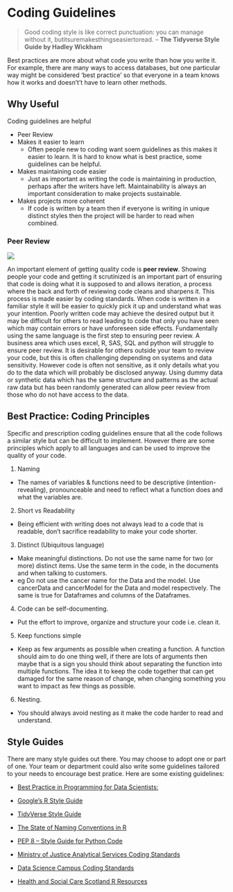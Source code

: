 # Coding Guidelines

> Good coding style is like correct punctuation: you can manage without it, butitsuremakesthingseasiertoread.
– **The Tidyverse Style Guide by Hadley Wickham**

Best practices are more about what code you write than how you write it.
For example, there are many ways to access databases, but one particular way might be considered ‘best practice’ 
so that everyone in a team knows how it works and doesn't’t have to learn other methods. 

## Why Useful

Coding guidelines are helpful

* Peer Review
* Makes it easier to learn 
  - Often people new to coding want soem guidelines as this makes it easier to learn. It is hard to know      what is best practice, some guidelines can be helpful.
* Makes maintaining code easier
  - Just as important as writing the code is maintaining in production, perhaps after the writers have left.  Maintainability is always an important consideration to make projects sustainable. 
* Makes projects more coherent
  - If code is written by a team then if everyone is writing in unique distinct styles then the project
  will be harder to read when combined.

### Peer Review

![](static/code_review.jpg)

An important element of getting quality code is **peer review**. Showing people your code and getting it scrutinized is an important part of ensuring that code is doing what it is supposed to and allows iteration, a process where the back and forth of reviewing code cleans and sharpens it. This process is made easier by coding standards. When code is written in a familiar style it will be easier to quickly pick it up and understand what was your intention. Poorly written code may achieve the desired output but it may be difficult for others to read leading to code that only you have seen which may contain errors or have unforeseen side effects. Fundamentally using the same language is the first step to ensuring peer review. A business area which uses excel, R, SAS, SQL and python will struggle to ensure peer review. It is desirable for others outside your team to review your code, but this is often challenging depending on systems and data sensitivity. However code is often not sensitive, as it only details what you do to the data which will probably be disclosed anyway. Using dummy data or synthetic data which has the same structure and patterns as the actual raw data but has been randomly generated can allow peer review from those who do not have access to the data. 

## Best Practice: Coding Principles

Specific and prescription coding guidelines ensure that all the code follows a similar style but can be difficult to implement. However there are some principles which apply to all languages and can be used to improve the quality of your code. 

1. Naming 
  -  The names of variables & functions need to be descriptive (intention-revealing), pronounceable and need to reflect what a function does and what the variables are.
2. Short vs Readability 
  - Being efficient with writing does not always lead to a code that is readable, don't sacrifice readability to make your code shorter. 
3. Distinct (Ubiquitous language) 
  - Make meaningful distinctions. Do not use the same name for two (or more) distinct items. Use the same term in the code, in the documents and when talking to customers.
  - eg Do not use the cancer name for the Data and the model. Use cancerData and cancerModel for the Data and model respectively. The same is true for Dataframes and columns of the Dataframes.
4. Code can be self-documenting.
  - Put the effort to improve, organize and structure your code i.e. clean it. 
5. Keep functions simple
  - Keep as few arguments as possible when creating a function. A function should aim to do one thing well, if there are lots of arguments then maybe that is a sign you should think about separating the function into multiple functions. The idea it to keep the code together that can get damaged for the same reason of change, when changing something you want to impact as few things as possible.  
6. Nesting. 
  - You should always avoid nesting as it make the code harder to read and understand.

## Style Guides
There are many style guides out there. You may choose to adopt one or part of one. Your team or department could also write some guidelines tailored to your needs to encourage best pratice. 
Here are some existing guidelines: 

* [Best Practice in Programming for Data Scientists:](https://datasciencecampus.github.io/coffee-and-coding/20190611_clean_code/Best_Practice_in_Programming_for_Data_Scientists_python_and_R.html#2_names)

* [Google’s R Style Guide](https://google.github.io/styleguide/Rguide.xml) 

* [TidyVerse Style Guide](https://style.tidyverse.org/)

* [The State of Naming Conventions in R](https://journal.r-project.org/archive/2012-2/RJournal_2012-2_Baaaath.pdf)

* [PEP 8 -- Style Guide for Python Code](https://www.python.org/dev/peps/pep-0008/)

* [Ministry of Justice Analytical Services Coding Standards](https://github.com/moj-analytical-services/our-coding-standards)

* [Data Science Campus Coding Standards](https://datasciencecampus.github.io/coding-standards/)

* [Health and Social Care Scotland R Resources](https://github.com/Health-SocialCare-Scotland/R-Resources/blob/master/PHI%20R%20style%20guide.md)



